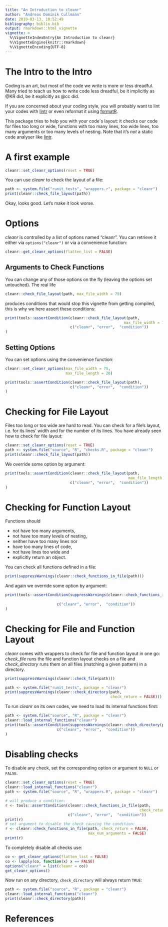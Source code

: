 ```yaml
---
title: "An Introduction to cleanr"
author: "Andreas Dominik Cullmann"
date: 2019-03-13, 10:52:49
bibliography: biblio.bib
output: rmarkdown::html_vignette
vignette: >
  %\VignetteIndexEntry{An Introduction to cleanr}
  %\VignetteEngine{knitr::rmarkdown}
  %\VignetteEncoding{UTF-8}
---
```

# The Intro to the Intro
Coding is an art, but most of the code we write is more or less dreadful.
Many tried to teach us how to write code less dreadful, be it implicitly as
@KR did,
be it explicitly as
@cc
did.

If you are concerned about your coding style, you will probably want to lint 
your codes with [lintr]( https://CRAN.R-project.org/package=lintr) or even 
reformat it using [formatR](https://CRAN.R-project.org/package=formatR).

This package tries to help you with your code`s layout:
it checks our code for files too long or wide, functions with too
many lines, too wide lines, too many arguments or too many levels of nesting.
Note that it's *not* a static code analyser like 
[lintr]( https://CRAN.R-project.org/package=lintr).

# A first example
```r
cleanr::set_cleanr_options(reset = TRUE)
```
You can use *cleanr* to check the layout of a file:
```r
path <- system.file("runit_tests", "wrappers.r", package = "cleanr")
print(cleanr::check_file_layout(path))
```
Okay, looks good. Let's make it look worse.  

# Options
*cleanr* is controlled by a list of options named "cleanr". You can retrieve 
it either via ```options("cleanr")``` or via a convenience function:
```r
cleanr::get_cleanr_options(flatten_list = FALSE)
```

## Arguments to Check Functions
You can change any of those options on the fly (leaving the options set 
                                                untouched). 
The real life
```r
cleanr::check_file_layout(path, max_file_width = 79)
```
produces conditions that would stop this vignette from getting compiled, this is
why we here assert these conditions:

```r
print(tools::assertCondition(cleanr::check_file_layout(path, 
                                                     max_file_width = 79), 
                             c("cleanr", "error",  "condition"))
)
```
## Setting Options
You can set options using the convenience function:
```r
cleanr::set_cleanr_options(max_file_width = 75, 
                           max_file_length = 20)
```
```r
print(tools::assertCondition(cleanr::check_file_layout(path), 
                             c("cleanr", "error",  "condition"))
)
```

# Checking for File Layout
Files too long or too wide are hard to read.
You can check for a file's layout, i.e. for its lines' width and for the number 
of its lines.
You have already seen how to check for file layout:
```r
cleanr::set_cleanr_options(reset = TRUE)
path <- system.file("source", "R", "checks.R", package = "cleanr")
print(cleanr::check_file_layout(path)) 
```

We override some option by argument:
```r
print(tools::assertCondition(cleanr::check_file_layout(path, 
                                                       max_file_length = 100), 
                             c("cleanr", "error",  "condition"))
)
```


# Checking for Function Layout
Functions should

 - not have too many arguments,
 - not have too many levels of nesting,
 - neither have too many lines nor
 - have too many lines of code,
 - not have lines too wide and
 - explicitly return an object.

You can check all functions defined in a file:
```r
print(suppressWarnings(cleanr::check_functions_in_file(path)))
```
And again we override some option by argument:

```r
print(tools::assertCondition(suppressWarnings(cleanr::check_functions_in_file(path,
                                                                        max_num_arguments = 1)), 
                       c("cleanr", "error",  "condition"))
)
```

# Checking for File and Function Layout 
*cleanr* comes with wrappers to check for file and function layout in one go:
*check_file* runs the file and function layout checks on a file and 
*check_directory* runs them on all files (matching a given pattern) in a 
directory.
```r
print(suppressWarnings(cleanr::check_file(path)))
```

```r
path <- system.file("runit_tests", package = "cleanr")
print(suppressWarnings(cleanr::check_directory(path,
                                               check_return = FALSE)))
```
To run *cleanr* on its own codes, we need to load its internal functions first:
```r
path <- system.file("source", "R", package = "cleanr")
cleanr::load_internal_functions("cleanr")
print(tools::assertCondition(suppressWarnings(cleanr::check_directory(path)), 
                       c("cleanr", "error",  "condition"))
)
```
# Disabling checks
To disable any check, set the corresponding option or argument to ```NULL``` or 
```FALSE```. 
```r
cleanr::set_cleanr_options(reset = TRUE)
cleanr::load_internal_functions("cleanr")
path <- system.file("source", "R", "wrappers.R", package = "cleanr")

# will produce a condition:
r <- tools::assertCondition(cleanr::check_functions_in_file(path, 
                                                            check_return = FALSE),
                            c("cleanr", "error",  "condition"))
print(r)
# set argument to disable the check causing the condition:
r <- cleanr::check_functions_in_file(path, check_return = FALSE, 
                                     max_num_arguments = FALSE)
print(r)
```



To completely disable all checks use:
```r
co <- get_cleanr_options(flatten_list = FALSE)
co <- lapply(co, function(x) x == FALSE)
options("cleanr" = list(cleanr = co))
get_cleanr_options() 
```
Now run on any directory, ```check_directory``` will always return ```TRUE```:
```r
path <- system.file("source", "R", package = "cleanr")
cleanr::load_internal_functions("cleanr")
print(cleanr::check_directory(path)) 
```




# References
